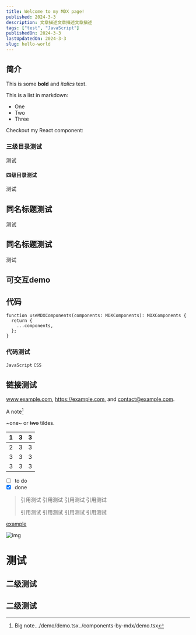 ```yaml
---
title: Welcome to my MDX page!
published: 2024-3-3
description: 文章描述文章描述文章描述
tags: ["test", "JavaScript"]
publishedOn: 2024-3-3
lastUpdatedOn: 2024-3-3
slug: hello-world
---
```



## 简介

This is some **bold** and _italics_ text.

This is a list in markdown:

- One
- Two
- Three

Checkout my React component:

### 三级目录测试

测试

#### 四级目录测试

测试

## 同名标题测试

测试

## 同名标题测试

测试

## 可交互demo

<Demo />

## 代码

```tsx
function useMDXComponents(components: MDXComponents): MDXComponents {
  return {
    ...components,
  };
}
```

### 代码测试

`JavaScript` `CSS`

## 链接测试

www.example.com, https://example.com, and contact@example.com.

A note[^1]

~one~ or ~~two~~ tildes.

| 1   | 3   | 3   |
| --- | --- | --- |
| 2   | 3   | 3   |
| 3   | 3   | 3   |
| 3   | 3   | 3   |

- [ ] to do
- [x] done

> 引用测试 引用测试 引用测试 引用测试
>
> 引用测试 引用测试 引用测试 引用测试

[example](https://example.com)

![img](https://cdn.beekka.com/blogimg/asset/202401/bg2024011602.webp)

[^1]: Big note.../demo/demo.tsx../components-by-mdx/demo.tsx

# 测试

## 二级测试

## 二级测试
